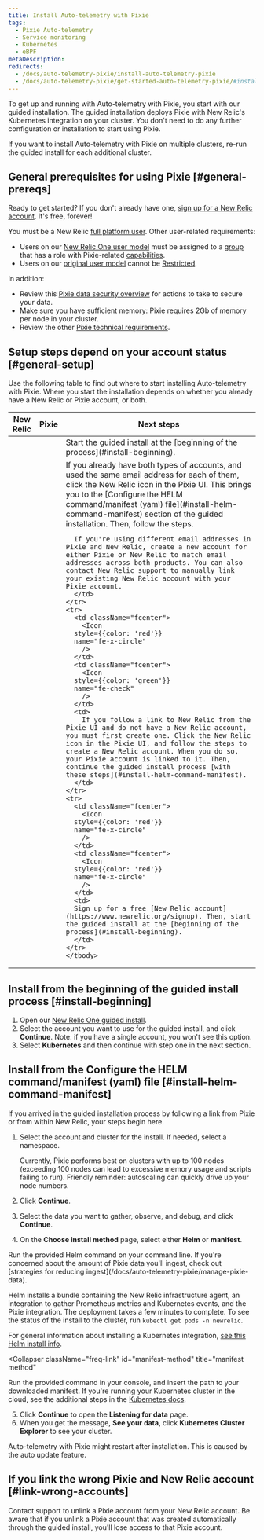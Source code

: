 ```yaml
---
title: Install Auto-telemetry with Pixie
tags:
  - Pixie Auto-telemetry
  - Service monitoring
  - Kubernetes
  - eBPF
metaDescription: 
redirects:
  - /docs/auto-telemetry-pixie/install-auto-telemetry-pixie
  - /docs/auto-telemetry-pixie/get-started-auto-telemetry-pixie/#install-auto-telemetry-with-pixie
---
```


To get up and running with Auto-telemetry with Pixie, you start with our guided installation. The guided installation deploys Pixie with New Relic's Kubernetes integration on your cluster. You don't need to do any further configuration or installation to start using Pixie.

If you want to install Auto-telemetry with Pixie on multiple clusters, re-run the guided install for each additional cluster.

## General prerequisites for using Pixie [#general-prereqs]

Ready to get started? If you don't already have one, [sign up for a New Relic account](https://newrelic.com/signup). It's free, forever!

You must be a New Relic [full platform user](/docs/accounts/accounts-billing/new-relic-one-user-management/new-relic-one-user-model-understand-user-structure/#user-type). Other user-related requirements:

* Users on our [New Relic One user model](/docs/accounts/original-accounts-billing/original-product-based-pricing/overview-changes-pricing-user-model/#user-models) must be assigned to a [group](/docs/accounts/accounts-billing/new-relic-one-user-management/new-relic-one-user-model-understand-user-structure/#groups) that has a role with Pixie-related [capabilities](/docs/accounts/accounts-billing/new-relic-one-user-management/new-relic-one-user-model-understand-user-structure/#capabilities).
* Users on our [original user model](/docs/accounts/original-accounts-billing/original-product-based-pricing/overview-changes-pricing-user-model/#user-models) cannot be [Restricted](/docs/accounts/original-accounts-billing/original-users-roles/users-roles-original-user-model/#roles).

In addition:

* Review this [Pixie data security overview](/docs/auto-telemetry-pixie/pixie-data-security-overview) for actions to take to secure your data.
* Make sure you have sufficient memory: Pixie requires 2Gb of memory per node in your cluster.
* Review the other [Pixie technical requirements](https://docs.px.dev/installing-pixie/requirements/).

## Setup steps depend on your account status [#general-setup]

Use the following table to find out where to start installing Auto-telemetry with Pixie. Where you start the installation depends on whether you already have a New Relic or Pixie account, or both. 

<table>
  <thead>
    <tr>
      <th style={{ width: "200px" }}>
      New Relic  
      </th>
      <th>
      Pixie 
      </th>
      <th>
      Next steps  
      </th>
    </tr>
  </thead>
    <tbody>
    <tr>
      <td className="fcenter">
        <Icon
      style={{color: 'green'}}
      name="fe-check"
        />
      </td>
      <td className="fcenter">
        <Icon
      style={{color: 'red'}}
      name="fe-x-circle"
        />
      </td>
      <td>
       Start the guided install at the [beginning of the process](#install-beginning). 
      </td>
    </tr>
    <tr>
      <td className="fcenter">
        <Icon
      style={{color: 'green'}}
      name="fe-check"
        />
      </td>
      <td className="fcenter">
        <Icon
      style={{color: 'green'}}
      name="fe-check"
        />
      </td>
      <td>
      If you already have both types of accounts, and used the same email address for each of them, click the New Relic icon in the Pixie UI. This brings you to the [Configure the HELM command/manifest (yaml) file](#install-helm-command-manifest) section of the guided installation. Then, follow the steps.  

      If you're using different email addresses in Pixie and New Relic, create a new account for either Pixie or New Relic to match email addresses across both products. You can also contact New Relic support to manually link your existing New Relic account with your Pixie account.  
      </td>
    </tr>
    <tr>
      <td className="fcenter">
        <Icon
      style={{color: 'red'}}
      name="fe-x-circle"
        /> 
      </td>
      <td className="fcenter">
        <Icon
      style={{color: 'green'}}
      name="fe-check"
        /> 
      </td>
      <td>
        If you follow a link to New Relic from the Pixie UI and do not have a New Relic account, you must first create one. Click the New Relic icon in the Pixie UI, and follow the steps to create a New Relic account. When you do so, your Pixie account is linked to it. Then, continue the guided install process [with these steps](#install-helm-command-manifest).
      </td>
    </tr>
    <tr>
      <td className="fcenter">
        <Icon
      style={{color: 'red'}}
      name="fe-x-circle"
        />
      </td>
      <td className="fcenter">
        <Icon
      style={{color: 'red'}}
      name="fe-x-circle"
        />
      </td>
      <td>
      Sign up for a free [New Relic account](https://www.newrelic.org/signup). Then, start the guided install at the [beginning of the process](#install-beginning).    
      </td>
    </tr>
    </tbody>
</table>

## Install from the beginning of the guided install process [#install-beginning]

1. Open our [New Relic One guided install](https://one.newrelic.com/launcher/nr1-core.explorer?pane=eyJuZXJkbGV0SWQiOiJucjEtY29yZS5saXN0aW5nIn0=&cards[0]=eyJuZXJkbGV0SWQiOiJucjEtaW5zdGFsbC1uZXdyZWxpYy5ucjEtaW5zdGFsbC1uZXdyZWxpYyIsImFjdGl2ZUNvbXBvbmVudCI6IlZUU09LdWJlcm5ldGVzIiwiYWN0aXZlRW52aXJvbm1lbnQiOiJrdWJlcm5ldGVzIiwicGF0aCI6bnVsbCwiZW52Ijoia3ViZXJuZXRlcyJ9).
2. Select the account you want to use for the guided install, and click **Continue**.
   Note: if you have a single account, you won't see this option.
3. Select **Kubernetes** and then continue with step one in the next section.

## Install from the Configure the HELM command/manifest (yaml) file [#install-helm-command-manifest]

If you arrived in the guided installation process by following a link from Pixie or from within New Relic, your steps begin here. 

1. Select the account and cluster for the install. If needed, select a namespace.

    <Callout variant="important">
    Currently, Pixie performs best on clusters with up to 100 nodes (exceeding 100 nodes can lead to excessive memory usage and scripts failing to run). Friendly reminder: autoscaling can quickly drive up your node numbers.
    </Callout>

2. Click **Continue**.
3. Select the data you want to gather, observe, and debug, and click **Continue**.
4. On the **Choose install method** page, select either **Helm** or **manifest**. 
  
  <CollapserGroup>
  <Collapser
    className="freq-link"
    id="helm-method"
    title="Helm method"
  >
  Run the provided Helm command on your command line. If you're concerned about the amount of Pixie data you'll ingest, check out [strategies for reducing ingest](/docs/auto-telemetry-pixie/manage-pixie-data).

  Helm installs a bundle containing the New Relic infrastructure agent, an integration to gather Prometheus metrics and Kubernetes events, and the Pixie integration. The deployment takes a few minutes to complete. To see the status of the install to the cluster, run `kubectl get pods -n newrelic`. 

  For general information about installing a Kubernetes integration, [see this Helm install info](/docs/integrations/kubernetes-integration/installation/install-kubernetes-integration-using-helm/#h2-compatibility-and-requirements).
  
  </Collapser>
  
  <Collapser
    className="freq-link"
    id="manifest-method"
    title="manifest method"
  >
  Run the provided command in your console, and insert the path to your downloaded manifest. If you're running your Kubernetes cluster in the cloud, see the additional steps in the [Kubernetes docs](/docs/integrations/kubernetes-integration/installation/kubernetes-integration-install-configure/#cloud-platforms). 
  </Collapser>
</CollapserGroup>

5. Click **Continue** to open the **Listening for data** page. 
6. When you get the message, **See your data**, click **Kubernetes Cluster Explorer** to see your cluster. 

  Auto-telemetry with Pixie might restart after installation. This is caused by the auto update feature.

## If you link the wrong Pixie and New Relic account [#link-wrong-accounts]

Contact support to unlink a Pixie account from your New Relic account. Be aware that if you unlink a Pixie account that was created automatically through the guided install, you'll lose access to that Pixie account.
